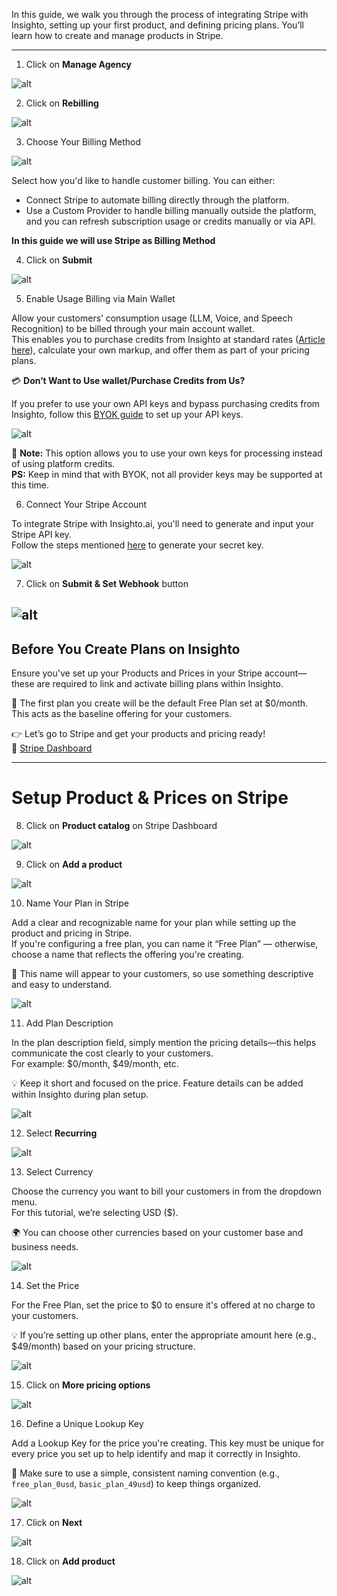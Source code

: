 

In this guide, we walk you through the process of integrating Stripe with Insighto, setting up your first product, and defining pricing plans. You’ll learn how to create and manage products in Stripe.

---

 1.  Click on **Manage Agency**

![alt](images/Stripe/1.png)

 2.  Click on **Rebilling**

 ![alt](images/Stripe/2.png) 

 3.  Choose Your Billing Method

 ![alt](images/Stripe/3.webp)

Select how you'd like to handle customer billing. You can either:

- Connect Stripe to automate billing directly through the platform.  
- Use a Custom Provider to handle billing manually outside the platform, and you can refresh subscription usage or credits manually or via API.

**In this guide we will use Stripe as Billing Method**

 4.  Click on **Submit**

 ![alt](images/Stripe/4.png)

 5. Enable Usage Billing via Main Wallet

Allow your customers’ consumption usage (LLM, Voice, and Speech Recognition) to be billed through your main account wallet.  
This enables you to purchase credits from Insighto at standard rates ([Article here](https://docs.insighto.ai/Insighto-Billing-Pay-As-You-Go)), calculate your own markup, and offer them as part of your pricing plans.

💳 **Don’t Want to Use wallet/Purchase Credits from Us?**

If you prefer to use your own API keys and bypass purchasing credits from Insighto, follow this [BYOK guide](https://docs.insighto.ai/BYOK) to set up your API keys.

![alt](images/Stripe/5.png)

🔑 **Note:** This option allows you to use your own keys for processing instead of using platform credits.  
**PS:** Keep in mind that with BYOK, not all provider keys may be supported at this time.

 6.  Connect Your Stripe Account

To integrate Stripe with Insighto.ai, you'll need to generate and input your Stripe API key.  
Follow the steps mentioned [here](https://docs.stripe.com/keys) to generate your secret key.

![alt](images/Stripe/6.png)

 7.  Click on **Submit & Set Webhook** button

![alt](images/Stripe/7.png)
---

## Before You Create Plans on Insighto

Ensure you've set up your Products and Prices in your Stripe account—these are required to link and activate billing plans within Insighto.

🚀 The first plan you create will be the default Free Plan set at $0/month. This acts as the baseline offering for your customers.

👉 Let’s go to Stripe and get your products and pricing ready!  
🔗 [Stripe Dashboard](https://dashboard.stripe.com)

---

# Setup Product & Prices on Stripe

 8. Click on **Product catalog** on Stripe Dashboard

![alt](images/Stripe/8.png)

 9. Click on **Add a product**

![alt](images/Stripe/9.png)

 10. Name Your Plan in Stripe

Add a clear and recognizable name for your plan while setting up the product and pricing in Stripe.  
If you're configuring a free plan, you can name it “Free Plan” — otherwise, choose a name that reflects the offering you're creating.

📝 This name will appear to your customers, so use something descriptive and easy to understand.

![alt](images/Stripe/10.png)

 11.  Add Plan Description

In the plan description field, simply mention the pricing details—this helps communicate the cost clearly to your customers.  
For example: $0/month, $49/month, etc.

💡 Keep it short and focused on the price. Feature details can be added within Insighto during plan setup.

![alt](images/Stripe/11.webp)

 12.  Select **Recurring**

![alt](images/Stripe/12.png)

 13.  Select Currency

Choose the currency you want to bill your customers in from the dropdown menu.  
For this tutorial, we’re selecting USD ($).

🌍 You can choose other currencies based on your customer base and business needs.

![alt](images/Stripe/13.png)

 14.  Set the Price

For the Free Plan, set the price to $0 to ensure it's offered at no charge to your customers.

💡 If you’re setting up other plans, enter the appropriate amount here (e.g., $49/month) based on your pricing structure.

![alt](images/Stripe/14.png)

 15.  Click on **More pricing options**

![alt](images/Stripe/15.png)

 16.  Define a Unique Lookup Key

Add a Lookup Key for the price you're creating. This key must be unique for every price you set up to help identify and map it correctly in Insighto.

📝 Make sure to use a simple, consistent naming convention (e.g., `free_plan_0usd`, `basic_plan_49usd`) to keep things organized.

![alt](images/Stripe/16.png)

 17.  Click on **Next**

![alt](images/Stripe/17.png)

 18.  Click on **Add product**

![alt](images/Stripe/18.png)
